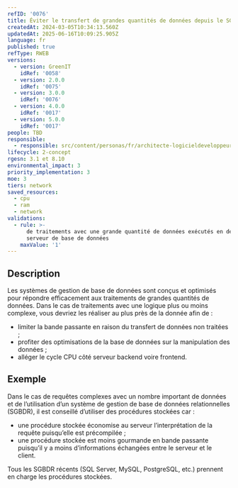 ```yaml
---
refID: '0076'
title: Éviter le transfert de grandes quantités de données depuis le SGBD
createdAt: 2024-03-05T10:34:13.560Z
updatedAt: 2025-06-16T10:09:25.905Z
language: fr
published: true
refType: RWEB
versions:
  - version: GreenIT
    idRef: '0058'
  - version: 2.0.0
    idRef: '0075'
  - version: 3.0.0
    idRef: '0076'
  - version: 4.0.0
    idRef: '0017'
  - version: 5.0.0
    idRef: '0017'
people: TBD
responsible:
  - responsible: src/content/personas/fr/architecte-logicieldeveloppeur.mdx
lifecycle: 2-concept
rgesn: 3.1 et 8.10
environmental_impact: 3
priority_implementation: 3
moe: 3
tiers: network
saved_resources:
  - cpu
  - ram
  - network
validations:
  - rule: >-
      de traitements avec une grande quantité de données exécutés en dehors du
      serveur de base de données
    maxValue: '1'
---
```


## Description

Les systèmes de gestion de base de données sont conçus et optimisés pour répondre efficacement aux traitements de grandes quantités de données. Dans le cas de traitements avec une logique plus ou moins complexe, vous devriez les réaliser au plus près de la donnée afin de :

* limiter la bande passante en raison du transfert de données non traitées ;
* profiter des optimisations de la base de données sur la manipulation des données ;
* alléger le cycle CPU côté serveur backend voire frontend.

## Exemple

Dans le cas de requêtes complexes avec un nombre important de données et de l’utilisation d’un système de gestion de base de données relationnelles (SGBDR), il est conseillé d’utiliser des procédures stockées car :

* une procédure stockée économise au serveur l’interprétation de la requête puisqu’elle est précompilée ;
* une procédure stockée est moins gourmande en bande passante puisqu’il y a moins d’informations échangées entre le serveur et le client.

Tous les SGBDR récents (SQL Server, MySQL, PostgreSQL, etc.) prennent en charge les procédures stockées.
